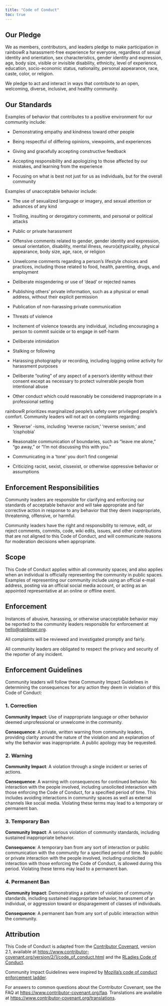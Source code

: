 ```yaml
---
title: "Code of Conduct"
toc: true
---
```


## Our Pledge

We as members, contributors, and leaders pledge to make participation in rainbowR a harassment-free experience for everyone, regardless of sexual identity and orientation, sex characteristics, gender identity and expression, age, body size, visible or invisible disability, ethnicity, level of experience, education, socio-economic status, nationality, personal appearance, race, caste, color, or religion.

We pledge to act and interact in ways that contribute to an open, welcoming, diverse, inclusive, and healthy community.

## Our Standards

Examples of behavior that contributes to a positive environment for our community include:

-   Demonstrating empathy and kindness toward other people

-   Being respectful of differing opinions, viewpoints, and experiences

-   Giving and gracefully accepting constructive feedback

-   Accepting responsibility and apologizing to those affected by our mistakes, and learning from the experience

-   Focusing on what is best not just for us as individuals, but for the overall community

Examples of unacceptable behavior include:

-   The use of sexualized language or imagery, and sexual attention or advances of any kind

-   Trolling, insulting or derogatory comments, and personal or political attacks

-   Public or private harassment

-   Offensive comments related to gender, gender identity and expression, sexual orientation, disability, mental illness, neuro(a)typicality, physical appearance, body size, age, race, or religion

-   Unwelcome comments regarding a person's lifestyle choices and practices, including those related to food, health, parenting, drugs, and employment

-   Deliberate misgendering or use of 'dead' or rejected names

-   Publishing others' private information, such as a physical or email address, without their explicit permission

-   Publication of non-harassing private communication

-   Threats of violence

-   Incitement of violence towards any individual, including encouraging a person to commit suicide or to engage in self-harm

-   Deliberate intimidation

-   Stalking or following

-   Harassing photography or recording, including logging online activity for harassment purposes

-   Deliberate "outing" of any aspect of a person's identity without their consent except as necessary to protect vulnerable people from intentional abuse

-   Other conduct which could reasonably be considered inappropriate in a professional setting

rainbowR prioritizes marginalized people's safety over privileged people's comfort. Community leaders will not act on complaints regarding:

-   'Reverse' -isms, including 'reverse racism,' 'reverse sexism,' and 'cisphobia'


-   Reasonable communication of boundaries, such as "leave me alone," "go away," or "I'm not discussing this with you."

-   Communicating in a 'tone' you don't find congenial

-   Criticizing racist, sexist, cissexist, or otherwise oppressive behavior or assumptions

## Enforcement Responsibilities

Community leaders are responsible for clarifying and enforcing our standards of acceptable behavior and will take appropriate and fair corrective action in response to any behavior that they deem inappropriate, threatening, offensive, or harmful.

Community leaders have the right and responsibility to remove, edit, or reject comments, commits, code, wiki edits, issues, and other contributions that are not aligned to this Code of Conduct, and will communicate reasons for moderation decisions when appropriate.

## Scope

This Code of Conduct applies within all community spaces, and also applies when an individual is officially representing the community in public spaces. Examples of representing our community include using an official e-mail address, posting via an official social media account, or acting as an appointed representative at an online or offline event.

## Enforcement

Instances of abusive, harassing, or otherwise unacceptable behavior may be reported to the community leaders responsible for enforcement at [hello\@rainbowr.org](mailto::hello@rainbowr.org).

All complaints will be reviewed and investigated promptly and fairly.

All community leaders are obligated to respect the privacy and security of the reporter of any incident.

## Enforcement Guidelines

Community leaders will follow these Community Impact Guidelines in determining the consequences for any action they deem in violation of this Code of Conduct:

### 1. Correction

**Community Impact**: Use of inappropriate language or other behavior deemed unprofessional or unwelcome in the community.

**Consequence**: A private, written warning from community leaders, providing clarity around the nature of the violation and an explanation of why the behavior was inappropriate. A public apology may be requested.

### 2. Warning

**Community Impact**: A violation through a single incident or series of actions.

**Consequence**: A warning with consequences for continued behavior. No interaction with the people involved, including unsolicited interaction with those enforcing the Code of Conduct, for a specified period of time. This includes avoiding interactions in community spaces as well as external channels like social media. Violating these terms may lead to a temporary or permanent ban.

### 3. Temporary Ban

**Community Impact**: A serious violation of community standards, including sustained inappropriate behavior.

**Consequence**: A temporary ban from any sort of interaction or public communication with the community for a specified period of time. No public or private interaction with the people involved, including unsolicited interaction with those enforcing the Code of Conduct, is allowed during this period. Violating these terms may lead to a permanent ban.

### 4. Permanent Ban

**Community Impact**: Demonstrating a pattern of violation of community standards, including sustained inappropriate behavior, harassment of an individual, or aggression toward or disparagement of classes of individuals.

**Consequence**: A permanent ban from any sort of public interaction within the community.

## Attribution

This Code of Conduct is adapted from the [Contributor Covenant](https://www.contributor-covenant.org), version 2.1, available at <https://www.contributor-covenant.org/version/2/1/code_of_conduct.html> and the [RLadies Code of Conduct](https://rladies.org/code-of-conduct/).

Community Impact Guidelines were inspired by [Mozilla's code of conduct enforcement ladder](https://github.com/mozilla/diversity).

For answers to common questions about the Contributor Covenant, see the FAQ at <https://www.contributor-covenant.org/faq>. Translations are available at <https://www.contributor-covenant.org/translations>.
